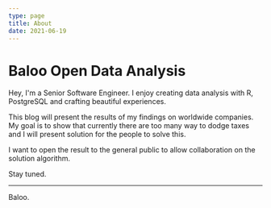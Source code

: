 ```yaml
---
type: page
title: About
date: 2021-06-19
---
```


# Baloo Open Data Analysis

Hey, I'm a Senior Software Engineer. I enjoy creating data analysis with R, PostgreSQL and crafting beautiful experiences.

This blog will present the results of my findings on worldwide companies. My goal is to show that currently there are too many way to dodge taxes and I will present solution for the people to solve this. 

I want to open the result to the general public to allow collaboration on the solution algorithm.

Stay tuned.


---

<div>
Baloo.
</div>
